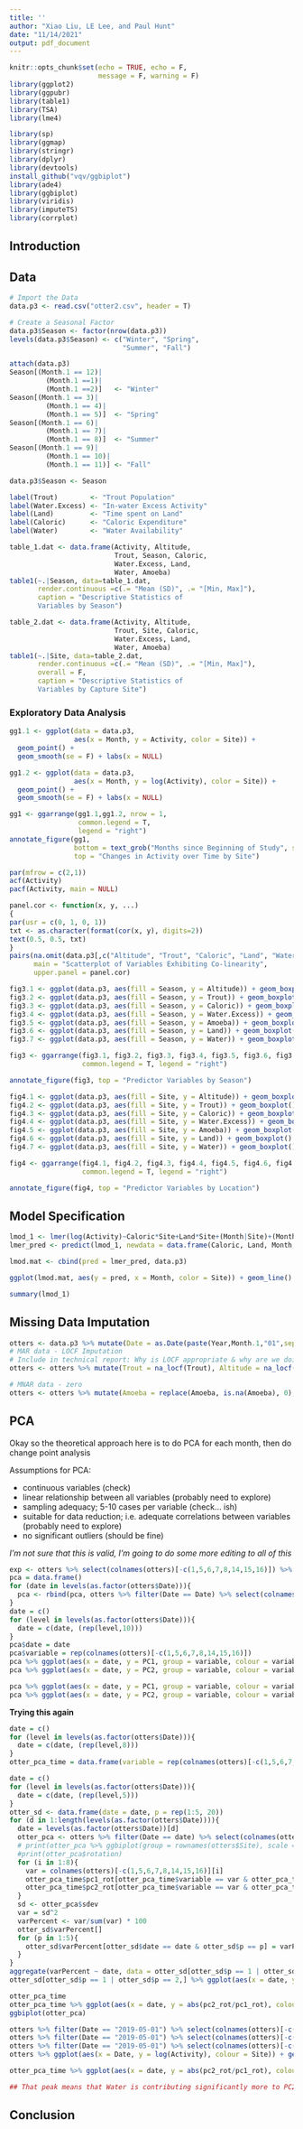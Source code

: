 ```yaml
---
title: ''
author: "Xiao Liu, LE Lee, and Paul Hunt"
date: "11/14/2021"
output: pdf_document
---
```


```r
knitr::opts_chunk$set(echo = TRUE, echo = F,
                      message = F, warning = F)
library(ggplot2)
library(ggpubr)
library(table1)
library(TSA)
library(lme4)

library(sp)
library(ggmap)
library(stringr)
library(dplyr)
library(devtools)
install_github("vqv/ggbiplot")
library(ade4)
library(ggbiplot)
library(viridis)
library(imputeTS)
library(corrplot)
```



## Introduction

## Data
```r
# Import the Data
data.p3 <- read.csv("otter2.csv", header = T)

# Create a Seasonal Factor
data.p3$Season <- factor(nrow(data.p3))
levels(data.p3$Season) <- c("Winter", "Spring",
                            "Summer", "Fall")

attach(data.p3)
Season[(Month.1 == 12)|
         (Month.1 ==1)|
         (Month.1 ==2)]   <- "Winter"
Season[(Month.1 == 3)|
         (Month.1 == 4)|
         (Month.1 == 5)]  <- "Spring"
Season[(Month.1 == 6)|
         (Month.1 == 7)|
         (Month.1 == 8)]  <- "Summer"
Season[(Month.1 == 9)|
         (Month.1 == 10)|
         (Month.1 == 11)] <- "Fall"

data.p3$Season <- Season

label(Trout)        <- "Trout Population"
label(Water.Excess) <- "In-water Excess Activity"
label(Land)         <- "Time spent on Land"
label(Caloric)      <- "Caloric Expenditure"
label(Water)        <- "Water Availability"
```


```r
table_1.dat <- data.frame(Activity, Altitude,
                          Trout, Season, Caloric,
                          Water.Excess, Land,
                          Water, Amoeba)
table1(~.|Season, data=table_1.dat,
       render.continuous =c(.= "Mean (SD)", .= "[Min, Max]"),
       caption = "Descriptive Statistics of
       Variables by Season")
```

```r
table_2.dat <- data.frame(Activity, Altitude,
                          Trout, Site, Caloric,
                          Water.Excess, Land,
                          Water, Amoeba)
table1(~.|Site, data=table_2.dat,
       render.continuous =c(.= "Mean (SD)", .= "[Min, Max]"),
       overall = F,
       caption = "Descriptive Statistics of
       Variables by Capture Site")
```

### Exploratory Data Analysis
```r
gg1.1 <- ggplot(data = data.p3,
                aes(x = Month, y = Activity, color = Site)) +
  geom_point() +
  geom_smooth(se = F) + labs(x = NULL)

gg1.2 <- ggplot(data = data.p3,
                aes(x = Month, y = log(Activity), color = Site)) +
  geom_point() +
  geom_smooth(se = F) + labs(x = NULL)

gg1 <- ggarrange(gg1.1,gg1.2, nrow = 1,
                 common.legend = T,
                 legend = "right")
annotate_figure(gg1,
                bottom = text_grob("Months since Beginning of Study", size = 11),
                top = "Changes in Activity over Time by Site")
```

```r
par(mfrow = c(2,1))
acf(Activity)
pacf(Activity, main = NULL)
```

```r

panel.cor <- function(x, y, ...)
{
par(usr = c(0, 1, 0, 1))
txt <- as.character(format(cor(x, y), digits=2))
text(0.5, 0.5, txt)
}
pairs(na.omit(data.p3[,c("Altitude", "Trout", "Caloric", "Land", "Water")]),
      main = "Scatterplot of Variables Exhibiting Co-linearity",
      upper.panel = panel.cor)

```

```r
fig3.1 <- ggplot(data.p3, aes(fill = Season, y = Altitude)) + geom_boxplot()
fig3.2 <- ggplot(data.p3, aes(fill = Season, y = Trout)) + geom_boxplot()
fig3.3 <- ggplot(data.p3, aes(fill = Season, y = Caloric)) + geom_boxplot()
fig3.4 <- ggplot(data.p3, aes(fill = Season, y = Water.Excess)) + geom_boxplot()
fig3.5 <- ggplot(data.p3, aes(fill = Season, y = Amoeba)) + geom_boxplot()
fig3.6 <- ggplot(data.p3, aes(fill = Season, y = Land)) + geom_boxplot()
fig3.7 <- ggplot(data.p3, aes(fill = Season, y = Water)) + geom_boxplot()

fig3 <- ggarrange(fig3.1, fig3.2, fig3.3, fig3.4, fig3.5, fig3.6, fig3.7,
                  common.legend = T, legend = "right")

annotate_figure(fig3, top = "Predictor Variables by Season")
```

```r
fig4.1 <- ggplot(data.p3, aes(fill = Site, y = Altitude)) + geom_boxplot()
fig4.2 <- ggplot(data.p3, aes(fill = Site, y = Trout)) + geom_boxplot()
fig4.3 <- ggplot(data.p3, aes(fill = Site, y = Caloric)) + geom_boxplot()
fig4.4 <- ggplot(data.p3, aes(fill = Site, y = Water.Excess)) + geom_boxplot()
fig4.5 <- ggplot(data.p3, aes(fill = Site, y = Amoeba)) + geom_boxplot()
fig4.6 <- ggplot(data.p3, aes(fill = Site, y = Land)) + geom_boxplot()
fig4.7 <- ggplot(data.p3, aes(fill = Site, y = Water)) + geom_boxplot()

fig4 <- ggarrange(fig4.1, fig4.2, fig4.3, fig4.4, fig4.5, fig4.6, fig4.7,
                  common.legend = T, legend = "right")

annotate_figure(fig4, top = "Predictor Variables by Location")
```





## Model Specification
```r
lmod_1 <- lmer(log(Activity)~Caloric*Site+Land*Site+(Month|Site)+(Month|Month.1), data = data.p3)
lmer_pred <- predict(lmod_1, newdata = data.frame(Caloric, Land, Month, Site, Month.1, Season))

lmod.mat <- cbind(pred = lmer_pred, data.p3)

ggplot(lmod.mat, aes(y = pred, x = Month, color = Site)) + geom_line() + geom_point(aes(y=log(Activity)))

summary(lmod_1)
```



## Missing Data Imputation

```r
otters <- data.p3 %>% mutate(Date = as.Date(paste(Year,Month.1,"01",sep="-")))
# MAR data - LOCF Imputation
# Include in technical report: Why is LOCF appropriate & why are we doing it?
otters <- otters %>% mutate(Trout = na_locf(Trout), Altitude = na_locf(Altitude))

# MNAR data - zero
otters <- otters %>% mutate(Amoeba = replace(Amoeba, is.na(Amoeba), 0), Water = replace(Water, is.na(Water), 0))
```


## PCA

Okay so the theoretical approach here is to do PCA for each month, then do change point analysis

Assumptions for PCA:

- continuous variables (check)
- linear relationship between all variables (probably need to explore)
- sampling adequacy; 5-10 cases per variable (check... ish)
- suitable for data reduction; i.e. adequate correlations between variables (probably need to explore)
- no significant outliers (should be fine)


*I'm not sure that this is valid, I'm going to do some more editing to all of this*
```r
exp <- otters %>% select(colnames(otters)[-c(1,5,6,7,8,14,15,16)]) %>% prcomp()
pca = data.frame()
for (date in levels(as.factor(otters$Date))){
  pca <- rbind(pca, otters %>% filter(Date == Date) %>% select(colnames(otters)[-c(1,5,6,7,8,14,15,16)]) %>% as.matrix() %*% exp$rotation)
}
date = c()
for (level in levels(as.factor(otters$Date))){
  date = c(date, (rep(level,10)))
}
pca$date = date
pca$variable = rep(colnames(otters)[-c(1,5,6,7,8,14,15,16)])
pca %>% ggplot(aes(x = date, y = PC1, group = variable, colour = variable)) + geom_line() + theme(axis.text.x = element_text(angle = 90, vjust = 0.5, hjust=1))
pca %>% ggplot(aes(x = date, y = PC2, group = variable, colour = variable)) + geom_line()+ theme(axis.text.x = element_text(angle = 90, vjust = 0.5, hjust=1))
```


```r
pca %>% ggplot(aes(x = date, y = PC1, group = variable, colour = variable)) + geom_line() + theme(axis.text.x = element_text(angle = 90, vjust = 0.5, hjust=1)) + facet_wrap(.~variable)
pca %>% ggplot(aes(x = date, y = PC2, group = variable, colour = variable)) + geom_line()+ theme(axis.text.x = element_text(angle = 90, vjust = 0.5, hjust=1)) + facet_wrap(.~variable)
```



**Trying this again**

```r
date = c()
for (level in levels(as.factor(otters$Date))){
  date = c(date, (rep(level,8)))
}
otter_pca_time = data.frame(variable = rep(colnames(otters)[-c(1,5,6,7,8,14,15,16)],20), date = date)

date = c()
for (level in levels(as.factor(otters$Date))){
  date = c(date, (rep(level,5)))
}
otter_sd <- data.frame(date = date, p = rep(1:5, 20))
for (d in 1:length(levels(as.factor(otters$Date)))){
  date = levels(as.factor(otters$Date))[d]
  otter_pca <- otters %>% filter(Date == date) %>% select(colnames(otters)[-c(1,5,6,7,8,14,15,16)]) %>% prcomp(scale. = T)
  # print(otter_pca %>% ggbiplot(group = rownames(otters$Site), scale = 1) + scale_color_manual(values = c("Alpha" = "red", "Delta" = "orange","Gamma"="yellow","Omega"="green", "Omicron" = "blue")))
  #print(otter_pca$rotation)
  for (i in 1:8){
    var = colnames(otters)[-c(1,5,6,7,8,14,15,16)][i]
    otter_pca_time$pc1_rot[otter_pca_time$variable == var & otter_pca_time$date == date] = as.numeric(otter_pca$rotation[i,1])
    otter_pca_time$pc2_rot[otter_pca_time$variable == var & otter_pca_time$date == date] = as.numeric(otter_pca$rotation[i,2])
  }
  sd <- otter_pca$sdev
  var = sd^2
  varPercent <- var/sum(var) * 100
  otter_sd$varPercent[]
  for (p in 1:5){
    otter_sd$varPercent[otter_sd$date == date & otter_sd$p == p] = varPercent[p]
  }
}
aggregate(varPercent ~ date, data = otter_sd[otter_sd$p == 1 | otter_sd$p == 2,], sum)
otter_sd[otter_sd$p == 1 | otter_sd$p == 2,] %>% ggplot(aes(x = date, y = varPercent, group = as.factor(p), colour = as.factor(p))) + geom_point() + theme(axis.text.x = element_text(angle = 90, vjust = 0.5, hjust=1))

otter_pca_time
otter_pca_time %>% ggplot(aes(x = date, y = abs(pc2_rot/pc1_rot), colour = variable, group = variable)) + geom_line() + theme(axis.text.x = element_text(angle = 90, vjust = 0.5, hjust=1))
ggbiplot(otter_pca)

otters %>% filter(Date == "2019-05-01") %>% select(colnames(otters)[-c(1,5,6,7,8,14,15,16)]) %>% prcomp(scale. = T) %>% ggbiplot()
otters %>% filter(Date == "2019-05-01") %>% select(colnames(otters)[-c(1,5,6,7,8,14,15,16)]) %>% prcomp(scale. = T) %>% .$rotation
otters %>% filter(Date == "2019-05-01") %>% select(colnames(otters)[-c(1,5,6,7,8,14,15,16)]) %>% prcomp(scale. = T) %>% .$x
otters %>% ggplot(aes(x = Date, y = log(Activity), colour = Site)) + geom_line()

otter_pca_time %>% ggplot(aes(x = date, y = abs(pc2_rot/pc1_rot), colour = variable, group = variable)) + geom_line() + theme(axis.text.x = element_text(angle = 90, vjust = 0.5, hjust=1))

## That peak means that Water is contributing significantly more to PC2 than it is to PC1

```




## Conclusion



















